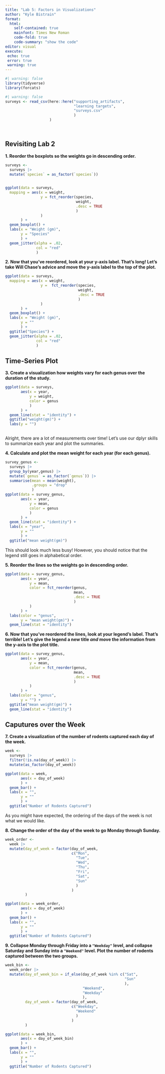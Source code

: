 ```yaml
---
title: "Lab 5: Factors in Visualizations"
author: "Kyle Bistrain"
format:
  html:
    self-contained: true
    mainfont: Times New Roman
    code-fold: true
    code-summary: "show the code"
editor: visual
execute:
 echo: true
 error: true
 warning: true
---
```


```r
#| warning: false
library(tidyverse)
library(forcats)

```

```r
#| warning: false
surveys <- read_csv(here::here("supporting_artifacts",
                               "learning targets",
                               "surveys.csv"
                               )
                    )




```

## **Revisiting Lab 2**

**1. Reorder the boxplots so the weights go in descending order.**

```r

surveys <- 
  surveys |> 
  mutate(`species` = as_factor(`species`))  
  

ggplot(data = surveys,
  mapping = aes(x = weight, 
                y = fct_reorder(species, 
                                weight, 
                                .desc = TRUE
                                )
                )
       ) +
  geom_boxplot() +
  labs(x = "Weight (gm)",
       y = "Species"
       ) +
  geom_jitter(alpha = .02, 
              col = "red"
              ) 

```

**2. Now that you've reordered, look at your y-axis label. That's long! Let's take Will Chase's advice and move the y-axis label to the top of the plot.**

```r
ggplot(data = surveys,
  mapping = aes(x = weight, 
                y =  fct_reorder(species, 
                                 weight, 
                                 .desc = TRUE
                                 )
                )
       ) +
  geom_boxplot() +
  labs(x = "Weight (gm)",
       y = ""
       ) +
  ggtitle("Species") +
  geom_jitter(alpha = .02, 
              col = "red"
              ) 


```

## **Time-Series Plot**

**3. Create a visualization how weights vary for each genus over the duration of the study.**

```r

ggplot(data = surveys,
       aes(x = year,
           y = weight,
           color = genus
           )
       ) +
  geom_line(stat = "identity") +
  ggtitle("weight(gm)") +
  labs(y = "")
            

```

Alright, there are a lot of measurements over time! Let's use our dplyr skills to summarize each year and plot the summaries.

**4. Calculate and plot the mean weight for each year (for each genus).**

```r
survey_genus <-
  surveys |> 
  group_by(year,genus) |> 
  mutate(`genus` = as_factor(`genus`)) |> 
  summarise(mean = mean(weight),
            .groups = "drop"
            )
ggplot(data = survey_genus,
       aes(x = year,
           y = mean,
           color = genus
           )
       ) +
  geom_line(stat = "identity") +
  labs(x = "year",
       y = ""
       ) +
  ggtitle("mean weight(gm)")
```

This should look much less busy! However, you should notice that the legend still goes in alphabetical order.

**5. Reorder the lines so the weights go in descending order.**

```r
ggplot(data = survey_genus,
       aes(x = year,
           y = mean,
           color = fct_reorder(genus, 
                               mean, 
                               .desc = TRUE
                               )
           )
       ) +
  labs(color = "genus",
       y = "mean weight(gm)") +
  geom_line(stat = "identity")
```

**6. Now that you've reordered the lines, look at your legend's label. That's terrible! Let's give the legend a new title *and* move the information from the y-axis to the plot title.**

```r
ggplot(data = survey_genus,
       aes(x = year,
           y = mean,
           color = fct_reorder(genus, 
                               mean, 
                               .desc = TRUE
                               )
           )
       ) +
  labs(color = "genus", 
       y = "") + 
  ggtitle("mean weight(gm)") + 
  geom_line(stat = "identity")
```

## **Caputures over the Week**

**7. Create a visualization of the number of rodents captured each day of the week.**

```r
week <-
  surveys |> 
  filter(!is.na(day_of_week)) |> 
  mutate(as_factor(day_of_week))

ggplot(data = week,
       aes(x = day_of_week)
       ) +
  geom_bar() +
  labs(x = "",
       y = ""
       ) +
  ggtitle("Number of Rodents Captured")
```

As you might have expected, the ordering of the days of the week is not what we would like.

**8. Change the order of the day of the week to go Monday through Sunday.**

```r
week_order <-
  week |> 
  mutate(day_of_week = factor(day_of_week,
                              c("Mon", 
                                "Tue",
                                "Wed", 
                                "Thu", 
                                "Fri", 
                                "Sat", 
                                "Sun"
                                )
                              )
         ) 

ggplot(data = week_order,
       aes(x = day_of_week)
       ) +
  geom_bar() +
  labs(x = "",
       y = ""
       ) +
  ggtitle("Number of Rodents Captured")
```

**9. Collapse Monday through Friday into a `"Weekday"` level, and collapse Saturday and Sunday into a `"Weekend"` level. Plot the number of rodents captured between the two groups.**

```r
week_bin <-
  week_order |> 
  mutate(day_of_week_bin = if_else(day_of_week %in% c("Sat", 
                                                      "Sun"
                                                      ), 
                                   "Weekend",
                                   "Weekday"
                                   ), 
         day_of_week = factor(day_of_week,
                              c("Weekday",
                                "Weekend"
                                )
                              )
         ) 

ggplot(data = week_bin,
       aes(x = day_of_week_bin)
       ) +
  geom_bar() +
  labs(x = "",
       y = ""
       ) +
  ggtitle("Number of Rodents Captured")
```
